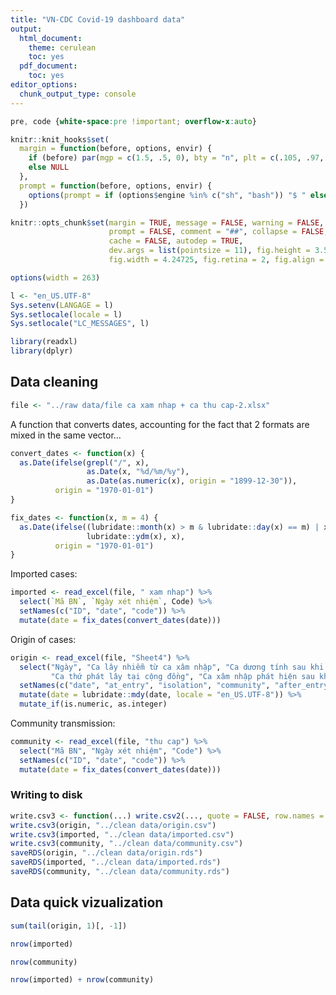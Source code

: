 ```yaml
---
title: "VN-CDC Covid-19 dashboard data"
output:
  html_document:
    theme: cerulean
    toc: yes
  pdf_document:
    toc: yes
editor_options: 
  chunk_output_type: console
---
```


```css
pre, code {white-space:pre !important; overflow-x:auto}
```

```r
knitr::knit_hooks$set(
  margin = function(before, options, envir) {
    if (before) par(mgp = c(1.5, .5, 0), bty = "n", plt = c(.105, .97, .13, .97))
    else NULL
  },
  prompt = function(before, options, envir) {
    options(prompt = if (options$engine %in% c("sh", "bash")) "$ " else "> ")
  })

knitr::opts_chunk$set(margin = TRUE, message = FALSE, warning = FALSE,
                      prompt = FALSE, comment = "##", collapse = FALSE,
                      cache = FALSE, autodep = TRUE,
                      dev.args = list(pointsize = 11), fig.height = 3.5,
                      fig.width = 4.24725, fig.retina = 2, fig.align = "center")

options(width = 263)

l <- "en_US.UTF-8"
Sys.setenv(LANGAGE = l)
Sys.setlocale(locale = l)
Sys.setlocale("LC_MESSAGES", l)
```

```r
library(readxl)
library(dplyr)
```

## Data cleaning

```r
file <- "../raw data/file ca xam nhap + ca thu cap-2.xlsx"
```

A function that converts dates, accounting for the fact that 2 formats are mixed
in the same vector...

```r
convert_dates <- function(x) {
  as.Date(ifelse(grepl("/", x),
                 as.Date(x, "%d/%m/%y"),
                 as.Date(as.numeric(x), origin = "1899-12-30")),
          origin = "1970-01-01")
}                 
```

```r
fix_dates <- function(x, m = 4) {
  as.Date(ifelse((lubridate::month(x) > m & lubridate::day(x) == m) | x < x[1],
                 lubridate::ydm(x), x),
          origin = "1970-01-01")
}
```

Imported cases:

```r
imported <- read_excel(file, " xam nhap") %>%
  select(`Mã BN`, `Ngày xét nhiệm`, Code) %>% 
  setNames(c("ID", "date", "code")) %>% 
  mutate(date = fix_dates(convert_dates(date)))
```

Origin of cases:

```r
origin <- read_excel(file, "Sheet4") %>% 
  select("Ngày", "Ca lây nhiễm từ ca xâm nhập", "Ca dương tính sau khi cách ly",
         "Ca thứ phát lây tại cộng đồng", "Ca xâm nhập phát hiện sau khi nhập cảnh") %>% 
  setNames(c("date", "at_entry", "isolation", "community", "after_entry")) %>% 
  mutate(date = lubridate::mdy(date, locale = "en_US.UTF-8")) %>% 
  mutate_if(is.numeric, as.integer)
```

Community transmission:

```r
community <- read_excel(file, "thu cap") %>% 
  select("Mã BN", "Ngày xét nhiệm", "Code") %>%
  setNames(c("ID", "date", "code")) %>% 
  mutate(date = fix_dates(convert_dates(date)))
```

### Writing to disk

```r
write.csv3 <- function(...) write.csv2(..., quote = FALSE, row.names = FALSE)
write.csv3(origin, "../clean data/origin.csv")
write.csv3(imported, "../clean data/imported.csv")
write.csv3(community, "../clean data/community.csv")
saveRDS(origin, "../clean data/origin.rds")
saveRDS(imported, "../clean data/imported.rds")
saveRDS(community, "../clean data/community.rds")
```

## Data quick vizualization

```r
sum(tail(origin, 1)[, -1])
```

```r
nrow(imported)
```

```r
nrow(community)
```

```r
nrow(imported) + nrow(community)
```

